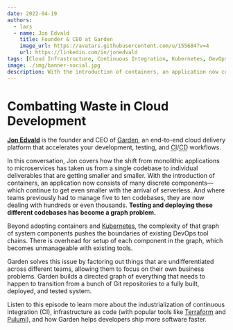 ```yaml
---
date: 2022-04-19
authors:
  - lars
  - name: Jon Edvald
    title: Founder & CEO at Garden
    image_url: https://avatars.githubusercontent.com/u/155684?v=4
    url: https://linkedin.com/in/jonedvald
tags: [Cloud Infrastructure, Continuous Integration, Kubernetes, DevOps]
image: ./img/banner-social.jpg
description: With the introduction of containers, an application now consists of many discrete components—which continue to get even smaller with the arrival of serverless. And where teams previously had to manage five to ten codebases, they are now dealing with hundreds or even thousands. Testing and deploying these different codebases has become a graph problem.
---
```


# Combatting Waste in Cloud Development

[**Jon Edvald**](https://linkedin.com/in/jonedvald) is the founder and CEO of [Garden](https://garden.io), an end-to-end cloud delivery platform that accelerates your development, testing, and <abbr title="continuous integration">CI</abbr>/<abbr title="continuous delivery/deployment">CD</abbr> workflows.

In this conversation, Jon covers how the shift from monolithic applications to microservices has taken us from a single codebase to individual deliverables that are getting smaller and smaller. With the introduction of containers, an application now consists of many discrete components—which continue to get even smaller with the arrival of serverless. And where teams previously had to manage five to ten codebases, they are now dealing with hundreds or even thousands. **Testing and deploying these different codebases has become a graph problem.**

Beyond adopting containers and [Kubernetes](https://kubernetes.io), the complexity of that graph of system components pushes the boundaries of existing DevOps tool chains. There is overhead for setup of each component in the graph, which becomes unmanageable with existing tools.

Garden solves this issue by factoring out things that are undifferentiated across different teams, allowing them to focus on their own business problems. Garden builds a directed graph of everything that needs to happen to transition from a bunch of Git repositories to a fully built, deployed, and tested system.

Listen to this episode to learn more about the industrialization of continuous integration (CI), infrastructure as code (with popular tools like [Terraform](https://terraform.io) and [Pulumi](https://pulumi.com)), and how Garden helps developers ship more software faster.

<YoutubeEmbed id="mPnEarhCl1E" title={metadata.title} date={metadata.date} description={metadata.description} />
